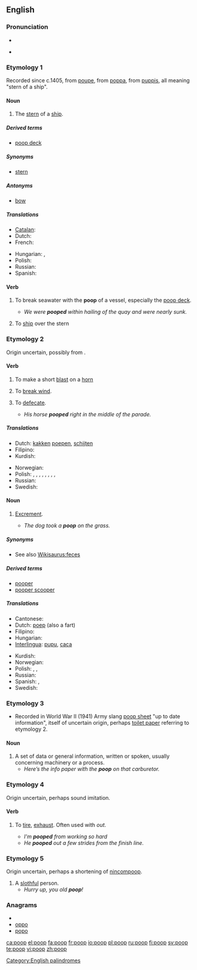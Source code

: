 ==English==

===Pronunciation===
* {{IPA|/pʰuːp/}}
* {{audio|En-ca-poop.ogg|Audio (CA)}}
*: {{rhymes|uːp}}

===Etymology 1===
Recorded since c.1405, from {{etyl|frm}} [[poupe]], from {{etyl|it}} [[poppa]], from {{etyl|la}} [[puppis]], all meaning "stern of a ship".

====Noun====
{{en-noun|s|-}}

# The [[stern]] of a [[ship]].

{{seeCites}}

=====Derived terms=====
* [[poop deck]]

=====Synonyms=====
* [[stern]]

=====Antonyms=====
* [[bow]]

=====Translations=====
{{trans-top|stern of a ship}}
* [[Catalan]]: {{t+|ca|popa|f}}
* Dutch: {{t+|nl|achtersteven}}
* French: {{t+|fr|poupe}}
{{trans-mid}}
* Hungarian: {{t+|hu|tat}},  {{t|hu|hajótat}}
* Polish: {{t+|pl|rufa|f}}
* Russian: {{t+|ru|корма|f|tr=kormá}}
* Spanish: {{t+|es|popa|f}}
{{trans-bottom}}

====Verb====
{{en-verb}}

# {{transitive}} To break seawater with the '''poop''' of a vessel, especially the [[poop deck]].
#* ''We were '''pooped''' within hailing of the quay and were nearly sunk.'' 
# {{transitive}} To [[ship#Verb|ship]] over the stern

===Etymology 2===
Origin uncertain, possibly from {{etyl|enm}} {{term|poupen|lang=enm}}.

====Verb====
{{en-verb}}

# {{obsolete|intransitive}} To make a short [[blast]] on a [[horn]] {{defdate|from late 14th c.}}
# {{obsolete|intransitive}} To [[break wind]]. {{defdate|from 18th c.}}
# {{intransitive}} To [[defecate]].
#* ''His horse '''pooped''' right in the middle of the parade.''

=====Translations=====
{{trans-top|to defecate}}
* Dutch: [[kakken]] [[poepen]], [[schijten]]
* Filipino: {{tø|fil|pagjebs}}
* Kurdish: {{ku-Arab|[[گوو کردن]]}}
{{trans-mid}}
* Norwegian: {{t|no|bæsje}}
* Polish: {{t+|pl|srać}},  {{t|pl|załatwiać się}},  {{t|pl|defekować}},  {{t|pl|oddawać kał}},  {{t|pl|oddawać stolec}},  {{t|pl|robić kupę}},  {{t|pl|wydalać kał}},  {{t|pl|wypróżniać się}},  {{t|pl|spuszczać kreta}}
* Russian: {{t+|ru|какать|tr=kákat'}}
* Swedish: {{t+|sv|bajsa}}
{{trans-bottom}}

====Noun====
{{en-noun|s|-}}

# {{often|childish}} [[excrement|Excrement]]. {{defdate|from the 18th c.}}
#* ''The dog took a '''poop''' on the grass.''

=====Synonyms=====
* See also [[Wikisaurus:feces]]

=====Derived terms=====
* [[pooper]]
* [[pooper scooper]]

=====Translations=====
{{trans-top|excrement}}
* Cantonese: {{tø|zh-yue|便便|sc=Hani}}
* Dutch: [[poep]] {{m}} (also a fart)
* Filipino: {{tø|fil|jebs}}
* Hungarian: {{t+|hu|kaki}}
* [[Interlingua]]: [[pupu]], [[caca]]
{{trans-mid}}
* Kurdish: {{ku-Arab|[[گوو]]}}
* Norwegian: {{t+|no|bæsj|m}}
* Polish: {{t+|pl|gówno|n}},  {{t+|pl|kupa|f}},  {{t|pl|kał|m}}
* Russian: {{t+|ru|кака|f|tr=káka}}
* Spanish: {{t+|es|popo}}, {{t+|es|caca}}
* Swedish: {{t+|sv|bajs|n}}
{{trans-bottom}}

===Etymology 3===
* Recorded in World War II (1941) Army slang [[poop sheet]] "up to date information", itself of  uncertain origin, perhaps [[toilet paper]] referring to etymology 2.

====Noun====
{{en-noun|pl=poop}} 
# A set of data or general information, written or spoken, usually concerning machinery or a process.
#*''Here’s the info paper with the '''poop''' on that carburetor.''

===Etymology 4===
Origin uncertain, perhaps sound imitation.

====Verb====
{{en-verb}}

# {{transitive}} To [[tire]], [[exhaust]]. Often used with ''out''. {{defdate|from early 20th c.}}
#* ''I'm '''pooped''' from working so hard''
#* ''He '''pooped''' out a few strides from the finish line.''

===Etymology 5===
Origin uncertain, perhaps a shortening of [[nincompoop]].
 
# A [[slothful]] person.
#* ''Hurry up, you old '''poop'''!''

===Anagrams===
* {{alphagram|oopp}}
* [[oppo#English|oppo]]
* [[popo#English|popo]]

[[Category:English palindromes]]

[[ca:poop]]
[[el:poop]]
[[fa:poop]]
[[fr:poop]]
[[io:poop]]
[[pl:poop]]
[[ru:poop]]
[[fi:poop]]
[[sv:poop]]
[[te:poop]]
[[vi:poop]]
[[zh:poop]]